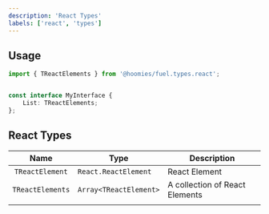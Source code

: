 ```yaml
---
description: 'React Types'
labels: ['react', 'types']
---
```


## Usage

```ts
import { TReactElements } from '@hoomies/fuel.types.react';


const interface MyInterface {
    List: TReactElements;
};
```

## React Types

|       Name       | Type                   | Description                    |
| :--------------: | ---------------------- | ------------------------------ |
| `TReactElement`  | `React.ReactElement`   | React Element                  |
| `TReactElements` | `Array<TReactElement>` | A collection of React Elements |
|                  |                        |                                |
